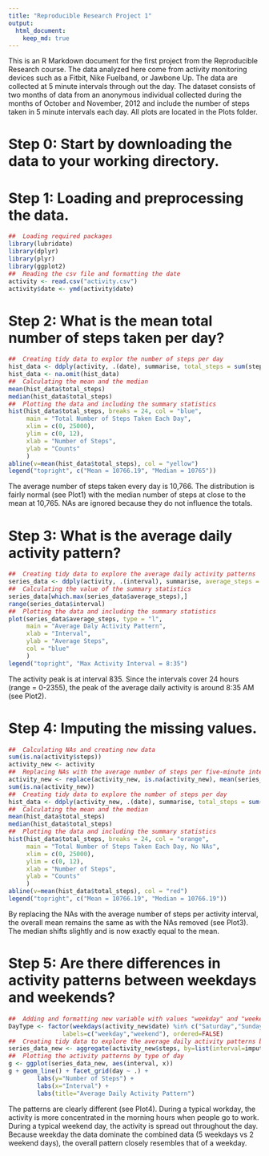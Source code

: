 ```yaml
---
title: "Reproducible Research Project 1"
output: 
  html_document:
    keep_md: true
---
```


This is an R Markdown document for the first project from the Reproducible Research course. The data analyzed here come from activity monitoring devices such as a Fitbit, Nike Fuelband, or Jawbone Up. The data are collected at 5 minute intervals through out the day. The dataset consists of two months of data from an anonymous individual collected during the months of October and November, 2012 and include the number of steps taken in 5 minute intervals each day. All plots are located in the Plots folder.

# Step 0: Start by downloading the data to your working directory.

# Step 1: Loading and preprocessing the data.
```r
##  Loading required packages
library(lubridate)
library(dplyr)
library(plyr)
library(ggplot2)
##  Reading the csv file and formatting the date
activity <- read.csv("activity.csv")
activity$date <- ymd(activity$date)
```

# Step 2: What is the mean total number of steps taken per day? 
```r
##  Creating tidy data to explor the number of steps per day    
hist_data <- ddply(activity, .(date), summarise, total_steps = sum(steps))
hist_data <- na.omit(hist_data)
##  Calculating the mean and the median
mean(hist_data$total_steps)
median(hist_data$total_steps)
##  Plotting the data and including the summary statistics
hist(hist_data$total_steps, breaks = 24, col = "blue", 
     main = "Total Number of Steps Taken Each Day",
     xlim = c(0, 25000),
     ylim = c(0, 12),
     xlab = "Number of Steps",
     ylab = "Counts"
     )
abline(v=mean(hist_data$total_steps), col = "yellow")
legend("topright", c("Mean = 10766.19", "Median = 10765"))
```
The average number of steps taken every day is 10,766. The distribution is fairly normal (see Plot1) with the median number of steps at close to the mean at 10,765. NAs are ignored because they do not influence the totals.

# Step 3: What is the average daily activity pattern?
```r
##  Creating tidy data to explore the average daily activity patterns
series_data <- ddply(activity, .(interval), summarise, average_steps = mean(steps, na.rm = T))
##  Calculating the value of the summary statistics
series_data[which.max(series_data$average_steps),]
range(series_data$interval)
##  Plotting the data and including the summary statistics
plot(series_data$average_steps, type = "l",
     main = "Average Daly Activity Pattern",
     xlab = "Interval",
     ylab = "Average Steps",
     col = "blue"
     )
legend("topright", "Max Activity Interval = 8:35")
```
The activity peak is at interval 835. Since the intervals cover 24 hours (range = 0-2355), the peak of the average daily activity is around 8:35 AM (see Plot2).

# Step 4: Imputing the missing values.
```r
##  Calculating NAs and creating new data
sum(is.na(activity$steps))
activity_new <- activity
##  Replacing NAs with the average number of steps per five-minute interval
activity_new <- replace(activity_new, is.na(activity_new), mean(series_data$average_steps))
sum(is.na(activity_new))
##  Creating tidy data to explore the number of steps per day
hist_data <- ddply(activity_new, .(date), summarise, total_steps = sum(steps))
##  Calculating the mean and the median
mean(hist_data$total_steps)
median(hist_data$total_steps)
##  Plotting the data and including the summary statistics
hist(hist_data$total_steps, breaks = 24, col = "orange", 
     main = "Total Number of Steps Taken Each Day, No NAs",
     xlim = c(0, 25000),
     ylim = c(0, 12),
     xlab = "Number of Steps",
     ylab = "Counts"
     )
abline(v=mean(hist_data$total_steps), col = "red")
legend("topright", c("Mean = 10766.19", "Median = 10766.19"))
```
By replacing the NAs with the average number of steps per activity interval, the overall mean remains the same as with the NAs removed (see Plot3). The median shifts slightly and is now exactly equal to the mean.

# Step 5: Are there differences in activity patterns between weekdays and weekends?
```r
##  Adding and formatting new variable with values "weekday" and "weekend"
DayType <- factor(weekdays(activity_new$date) %in% c("Saturday","Sunday"), 
               labels=c("weekday","weekend"), ordered=FALSE)
##  Creating tidy data to explore the average daily activity patterns by type of day
series_data_new <- aggregate(activity_new$steps, by=list(interval=impute$interval, day=DayType), mean)
##  Plotting the activity patterns by type of day
g <- ggplot(series_data_new, aes(interval, x))
g + geom_line() + facet_grid(day ~ .) +
        labs(y="Number of Steps") +
        labs(x="Interval") +
        labs(title="Average Daily Activity Pattern")
```
The patterns are clearly different (see Plot4). During a typical workday, the activity is more concentrated in the morning hours when people go to work. During a typical weekend day, the activity is spread out throughout the day. Because weekday the data dominate the combined data (5 weekdays vs 2 weekend days), the overall pattern closely resembles that of a weekday.
